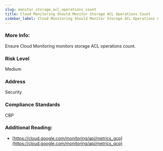 ```yaml
---
slug: monitor_storage_acl_operations_count
title: Cloud Monitoring Should Monitor Storage ACL Operations Count
sidebar_label: Cloud Monitoring Should Monitor Storage ACL Operations Count
---
```


### More Info:

Ensure Cloud Monitoring monitors storage ACL operations count.

### Risk Level

Medium

### Address

Security

### Compliance Standards

CBP

### Additional Reading:

- [https://cloud.google.com/monitoring/api/metrics_gcp](https://cloud.google.com/monitoring/api/metrics_gcp) 

